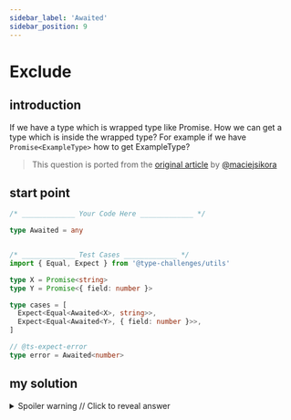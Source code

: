 ```yaml
---
sidebar_label: 'Awaited'
sidebar_position: 9
---
```

# Exclude

## introduction

If we have a type which is wrapped type like Promise. How we can get a type which is inside the wrapped type? For example if we have `Promise<ExampleType>` how to get ExampleType?

> This question is ported from the [original article](https://dev.to/macsikora/advanced-typescript-exercises-question-1-45k4) by [@maciejsikora](https://github.com/maciejsikora)


## start point

```ts
/* _____________ Your Code Here _____________ */

type Awaited = any


/* _____________ Test Cases _____________ */
import { Equal, Expect } from '@type-challenges/utils'

type X = Promise<string>
type Y = Promise<{ field: number }>

type cases = [
  Expect<Equal<Awaited<X>, string>>,
  Expect<Equal<Awaited<Y>, { field: number }>>,
]

// @ts-expect-error
type error = Awaited<number>
```

## my solution

<details>

  <summary>Spoiler warning // Click to reveal answer</summary>

```ts twoslash
type Awaited<T> = T extends Promise<infer P> ? P :never
```
</details>
